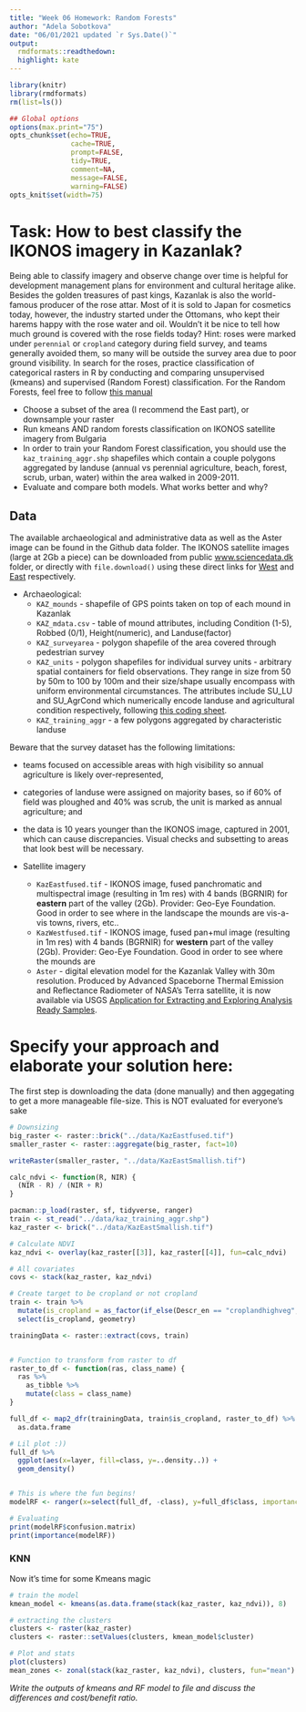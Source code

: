 ```yaml
---
title: "Week 06 Homework: Random Forests"
author: "Adela Sobotkova"
date: "06/01/2021 updated `r Sys.Date()`"
output:
  rmdformats::readthedown:
  highlight: kate
---
```


```r
library(knitr)
library(rmdformats)
rm(list=ls())

## Global options
options(max.print="75")
opts_chunk$set(echo=TRUE,
               cache=TRUE,
               prompt=FALSE,
               tidy=TRUE,
               comment=NA,
               message=FALSE,
               warning=FALSE)
opts_knit$set(width=75)
```
# Task: How to best classify the IKONOS imagery in Kazanlak?

Being able to classify imagery and observe change over time is helpful for development management plans for environment and cultural heritage alike. Besides the golden treasures of past kings, Kazanlak is also the world-famous producer of the rose attar. Most of it is sold to Japan for cosmetics today, however,  the industry started under the Ottomans, who kept their harems happy with the rose water and oil. 
Wouldn't it be nice to tell how much ground is covered with the rose fields today? Hint: roses were marked under `perennial` or `cropland` category during field survey, and teams generally avoided them, so many will be outside the survey area due to poor ground visibility. In search for the roses, practice classification of categorical rasters in R by conducting and comparing unsupervised (kmeans) and supervised (Random Forest) classification. For the Random Forests, feel free to follow [this manual](https://geoscripting-wur.github.io/AdvancedRasterAnalysis/)

* Choose a subset of the area (I recommend the East part), or downsample your raster
* Run kmeans AND random forests classification on IKONOS satellite imagery from Bulgaria
* In order to train your Random Forest classification, you should use the `kaz_training_aggr.shp` shapefiles which contain a couple polygons aggregated by landuse (annual vs perennial agriculture, beach, forest, scrub, urban, water) within the area walked in 2009-2011.
* Evaluate and compare both models. What works better and why?


## Data
The available archaeological and administrative data as well as the Aster image can be found in the Github data folder. The IKONOS satellite images (large at 2Gb a piece) can be downloaded from public [www.sciencedata.dk](https://sciencedata.dk/shared/104dc1b7a08529650379d858979ae104) folder, or directly with `file.download()` using these direct links for [West](https://sciencedata.dk/public/104dc1b7a08529650379d858979ae104/KazWestfused.tif) and [East](https://sciencedata.dk/public/104dc1b7a08529650379d858979ae104/KazEastfused.tif) respectively. 

* Archaeological:
  - `KAZ_mounds` -  shapefile of GPS points taken on top of each mound in Kazanlak 
  - `KAZ_mdata.csv` - table of mound attributes, including Condition (1-5), Robbed (0/1), Height(numeric), and Landuse(factor)
  - `KAZ_surveyarea` - polygon shapefile of the area covered through pedestrian survey  
  - `KAZ_units` - polygon shapefiles for individual survey units - arbitrary spatial containers for field observations. They range in size from 50 by 50m to 100 by 100m and their size/shape usually encompass with uniform environmental circumstances. The attributes include SU_LU and SU_AgrCond which numerically encode landuse and agricultural condition respectively, following [this coding sheet](https://docs.google.com/spreadsheets/d/14HoYRAKdi4w82nzCqhVcynGyjwrB6gutBePIs3c7Om0/edit#gid=1709790093). 
  - `KAZ_training_aggr` - a few polygons aggregated by characteristic landuse 
  
Beware that the survey dataset has the following limitations:

* teams focused on accessible areas with high visibility so annual agriculture is likely over-represented,
* categories of landuse were assigned on majority bases, so if 60% of field was ploughed and 40% was scrub, the unit is marked as annual agriculture; and
* the data is 10 years younger than the IKONOS image, captured in 2001, which can cause discrepancies. Visual checks and subsetting to areas that look best will be necessary.



* Satellite imagery
  - `KazEastfused.tif` - IKONOS image, fused panchromatic and multispectral image (resulting in 1m res) with 4 bands (BGRNIR) for **eastern** part of the valley (2Gb). Provider: Geo-Eye Foundation. Good in order to see where in the landscape the mounds are vis-a-vis towns, rivers, etc..
  - `KazWestfused.tif` - IKONOS image, fused pan+mul image (resulting in 1m res) with 4 bands (BGRNIR) for **western** part of the valley (2Gb). Provider: Geo-Eye Foundation. Good in order to see where the mounds are
  - `Aster` - digital elevation model for the Kazanlak Valley with 30m resolution. Produced by Advanced Spaceborne Thermal Emission and Reflectance Radiometer of NASA's Terra satellite, it is now available via USGS  [Application for Extracting and Exploring Analysis Ready Samples](https://lpdaacsvc.cr.usgs.gov/appeears/).


# Specify your approach and elaborate your solution here:
The first step is downloading the data (done manually) and then aggegating to get a more manageable file-size. This is NOT evaluated for everyone's sake
```r
# Downsizing
big_raster <- raster::brick("../data/KazEastfused.tif")
smaller_raster <- raster::aggregate(big_raster, fact=10)

writeRaster(smaller_raster, "../data/KazEastSmallish.tif")
```


```r
calc_ndvi <- function(R, NIR) {
  (NIR - R) / (NIR + R)
}

pacman::p_load(raster, sf, tidyverse, ranger)
train <- st_read("../data/kaz_training_aggr.shp")
kaz_raster <- brick("../data/KazEastSmallish.tif")

# Calculate NDVI
kaz_ndvi <- overlay(kaz_raster[[3]], kaz_raster[[4]], fun=calc_ndvi)

# All covariates
covs <- stack(kaz_raster, kaz_ndvi)

# Create target to be cropland or not cropland
train <- train %>% 
  mutate(is_cropland = as_factor(if_else(Descr_en == "croplandhighveg", "Cropland", "Other"))) %>%
  select(is_cropland, geometry)

trainingData <- raster::extract(covs, train)


# Function to transform from raster to df
raster_to_df <- function(ras, class_name) {
  ras %>% 
    as_tibble %>% 
    mutate(class = class_name)
}

full_df <- map2_dfr(trainingData, train$is_cropland, raster_to_df) %>% 
  as.data.frame

# Lil plot :))
full_df %>% 
  ggplot(aes(x=layer, fill=class, y=..density..)) + 
  geom_density()


# This is where the fun begins!
modelRF <- ranger(x=select(full_df, -class), y=full_df$class, importance = "permutation", seed=0xfedbeef)

# Evaluating
print(modelRF$confusion.matrix)
print(importance(modelRF))
```

### KNN
Now it's time for some Kmeans magic
```r
# train the model
kmean_model <- kmeans(as.data.frame(stack(kaz_raster, kaz_ndvi)), 8)

# extracting the clusters
clusters <- raster(kaz_raster)
clusters <- raster::setValues(clusters, kmean_model$cluster)

# Plot and stats
plot(clusters)
mean_zones <- zonal(stack(kaz_raster, kaz_ndvi), clusters, fun="mean") 
```




*Write the outputs of kmeans and RF model to file and discuss the differences and cost/benefit ratio.*